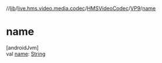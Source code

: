 //[lib](/api-reference/android/v2/home/content)/[live.hms.video.media.codec](../../index)/[HMSVideoCodec](../index)/[VP9](index)/[name](name)

# name

[androidJvm]\
val [name](name): [String](https://kotlinlang.org/api/latest/jvm/stdlib/kotlin/-string/index.html)
